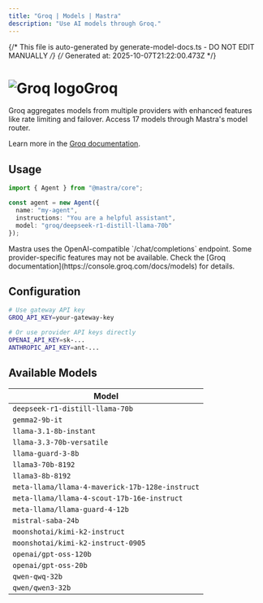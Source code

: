 ```yaml
---
title: "Groq | Models | Mastra"  
description: "Use AI models through Groq."
---
```


{/* This file is auto-generated by generate-model-docs.ts - DO NOT EDIT MANUALLY */}
{/* Generated at: 2025-10-07T21:22:00.473Z */}


# <img src="https://models.dev/logos/groq.svg" alt="Groq logo" className="inline w-8 h-8 mr-2 align-middle dark:invert dark:brightness-0 dark:contrast-200" />Groq

Groq aggregates models from multiple providers with enhanced features like rate limiting and failover. Access 17 models through Mastra's model router.

Learn more in the [Groq documentation](https://console.groq.com/docs/models).

## Usage

```typescript
import { Agent } from "@mastra/core";

const agent = new Agent({
  name: "my-agent",
  instructions: "You are a helpful assistant",
  model: "groq/deepseek-r1-distill-llama-70b"
});
```

<Callout type="info">
Mastra uses the OpenAI-compatible `/chat/completions` endpoint. Some provider-specific features may not be available. Check the [Groq documentation](https://console.groq.com/docs/models) for details.
</Callout>

## Configuration

```bash
# Use gateway API key
GROQ_API_KEY=your-gateway-key

# Or use provider API keys directly  
OPENAI_API_KEY=sk-...
ANTHROPIC_API_KEY=ant-...
```


## Available Models

| Model |
|-------|
| `deepseek-r1-distill-llama-70b` |
| `gemma2-9b-it` |
| `llama-3.1-8b-instant` |
| `llama-3.3-70b-versatile` |
| `llama-guard-3-8b` |
| `llama3-70b-8192` |
| `llama3-8b-8192` |
| `meta-llama/llama-4-maverick-17b-128e-instruct` |
| `meta-llama/llama-4-scout-17b-16e-instruct` |
| `meta-llama/llama-guard-4-12b` |
| `mistral-saba-24b` |
| `moonshotai/kimi-k2-instruct` |
| `moonshotai/kimi-k2-instruct-0905` |
| `openai/gpt-oss-120b` |
| `openai/gpt-oss-20b` |
| `qwen-qwq-32b` |
| `qwen/qwen3-32b` |

